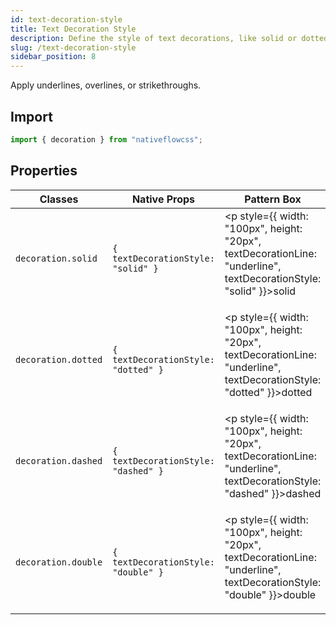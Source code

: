 ```yaml
---
id: text-decoration-style
title: Text Decoration Style
description: Define the style of text decorations, like solid or dotted.
slug: /text-decoration-style
sidebar_position: 8
---
```


Apply underlines, overlines, or strikethroughs.

## Import

```js title="src/screens/Component.js"
import { decoration } from "nativeflowcss";
```

## Properties

| Classes             | Native Props                        | Pattern Box                                                                                                                             |
| ------------------- | ----------------------------------- | --------------------------------------------------------------------------------------------------------------------------------------- |
| `decoration.solid`  | `{ textDecorationStyle: "solid" }`  | <p style={{ width: "100px", height: "20px", textDecorationLine: "underline", textDecorationStyle: "solid" }}>solid</p>   |
| `decoration.dotted` | `{ textDecorationStyle: "dotted" }` | <p style={{ width: "100px", height: "20px", textDecorationLine: "underline", textDecorationStyle: "dotted" }}>dotted</p> |
| `decoration.dashed` | `{ textDecorationStyle: "dashed" }` | <p style={{ width: "100px", height: "20px", textDecorationLine: "underline", textDecorationStyle: "dashed" }}>dashed</p> |
| `decoration.double` | `{ textDecorationStyle: "double" }` | <p style={{ width: "100px", height: "20px", textDecorationLine: "underline", textDecorationStyle: "double" }}>double</p> |
